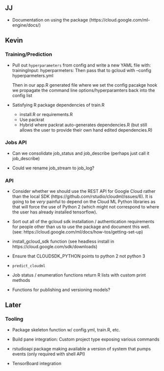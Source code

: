 
## JJ
 
- Documentation on using the package
  (https://cloud.google.com/ml-engine/docs/)

## Kevin

### Training/Prediction

- Pull out `hyperparameters` from config and write a new YAML file with:
    trainingInput:
       hyperparmeters:
  Then pass that to gcloud with --config hyperparmeters.yml
  
  Then in our app.R generated file where we set the config pacakge hook we 
  propagate the command line options/hyperparamters back into the config list

- Satisfying R package dependencies of train.R 
   - install.R or requirements.R
   - Use packrat
   - Hybrid where packrat auto-generates dependencies.R (but still allows
     the user to provide their own hand edited dependencies.R)

### Jobs API

- Can we consolidate job_status and job_describe (perhaps just call it job_describe)

- Could we rename job_stream to job_log?


### API 

- Consider whether we should use the REST API for Google Cloud rather
  than the local SDK (https://github.com/rstudio/cloudml/issues/6). 
  It is going to be *very* painful to depend on the Cloud ML Python
  libraries as that will force the use of Python 2 (which might not
  correspond to where the user has already installed tensorflow).

- Sort out all of the gcloud sdk installation / authentication requirements
  for people other than us to use the package and document this well.
  (see: https://cloud.google.com/ml/docs/how-tos/getting-set-up)

- install_gcloud_sdk function (see headless install in 
  https://cloud.google.com/sdk/downloads)
  
- Ensure that CLOUDSDK_PYTHON points to python 2 not python 3

- `predict_cloudml`

- Job status / enumeration functions return R lists with custom print methods

- Functions for publishing and versioning models?


## Later

### Tooling

- Package skeleton function w/ config.yml, train.R, etc.

- Build pane integration: Custom project type exposing various commands

- rstudioapi package making available a version of system that pumps events
  (only required with shell API)
  
- TensorBoard integration


